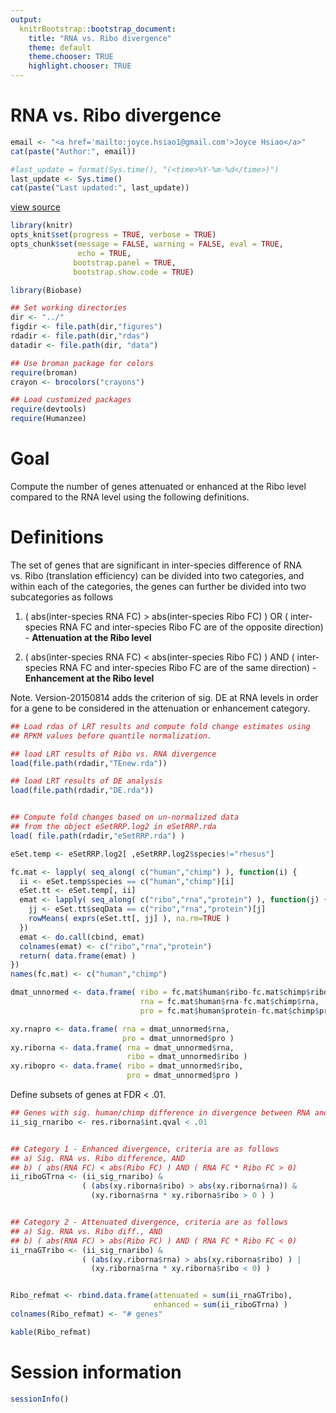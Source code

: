 ```yaml
---
output:
  knitrBootstrap::bootstrap_document:
    title: "RNA vs. Ribo divergence"
    theme: default
    theme.chooser: TRUE
    highlight.chooser: TRUE
---
```



RNA vs. Ribo divergence
========================


```r
email <- "<a href='mailto:joyce.hsiao1@gmail.com'>Joyce Hsiao</a>"
cat(paste("Author:", email))
```


```r
#last_update = format(Sys.time(), "(<time>%Y-%m-%d</time>)")
last_update <- Sys.time()
cat(paste("Last updated:", last_update))
```


[view source](compare-ribo-rna-direction-20150812.Rmd)


```r
library(knitr)
opts_knit$set(progress = TRUE, verbose = TRUE)
opts_chunk$set(message = FALSE, warning = FALSE, eval = TRUE, 
               echo = TRUE,
              bootstrap.panel = TRUE, 
              bootstrap.show.code = TRUE)
```


```r
library(Biobase)

## Set working directories 
dir <- "../"
figdir <- file.path(dir,"figures")
rdadir <- file.path(dir,"rdas")
datadir <- file.path(dir, "data")

## Use broman package for colors
require(broman)
crayon <- brocolors("crayons")

## Load customized packages
require(devtools)
require(Humanzee)
```


Goal
========

Compute the number of genes attenuated or enhanced at the Ribo level 
compared to the RNA level using the following definitions.


Definitions
=============

The set of genes that are significant in inter-species difference of 
RNA vs. Ribo (translation efficiency) can be divided into two categories, 
and within each of the categories, the genes can further be divided into two subcategories as follows

1. ( abs(inter-species RNA FC) > abs(inter-species Ribo FC) ) OR
     ( inter-species RNA FC and inter-species Ribo FC are of 
       the opposite direction) - **Attenuation at the Ribo level**
       
2. ( abs(inter-species RNA FC) < abs(inter-species Ribo FC) ) AND
     ( inter-species RNA FC and inter-species Ribo FC are of the
       same direction) - **Enhancement at the Ribo level**


Note. Version-20150814 adds the criterion of sig. DE at RNA levels in order
for a gene to be considered in the attenuation or enhancement category.


```r
## Load rdas of LRT results and compute fold change estimates using
## RPKM values before quantile normalization. 

## load LRT results of Ribo vs. RNA divergence
load(file.path(rdadir,"TEnew.rda"))

## load LRT results of DE analysis
load(file.path(rdadir,"DE.rda"))


## Compute fold changes based on un-normalized data
## from the object eSetRRP.log2 in eSetRRP.rda
load( file.path(rdadir,"eSetRRP.rda") )

eSet.temp <- eSetRRP.log2[ ,eSetRRP.log2$species!="rhesus"]

fc.mat <- lapply( seq_along( c("human","chimp") ), function(i) {
  ii <- eSet.temp$species == c("human","chimp")[i]
  eSet.tt <- eSet.temp[, ii]
  emat <- lapply( seq_along( c("ribo","rna","protein") ), function(j) {
    jj <- eSet.tt$seqData == c("ribo","rna","protein")[j]
    rowMeans( exprs(eSet.tt[, jj] ), na.rm=TRUE )
  })
  emat <- do.call(cbind, emat)
  colnames(emat) <- c("ribo","rna","protein")
  return( data.frame(emat) )
})
names(fc.mat) <- c("human","chimp")

dmat_unnormed <- data.frame( ribo = fc.mat$human$ribo-fc.mat$chimp$ribo,
                             rna = fc.mat$human$rna-fc.mat$chimp$rna,
                             pro = fc.mat$human$protein-fc.mat$chimp$protein )

xy.rnapro <- data.frame( rna = dmat_unnormed$rna,
                         pro = dmat_unnormed$pro )
xy.riborna <- data.frame( rna = dmat_unnormed$rna,
                          ribo = dmat_unnormed$ribo )
xy.ribopro <- data.frame( ribo = dmat_unnormed$ribo,
                          pro = dmat_unnormed$pro )
```



Define subsets of genes at FDR < .01.

```r
## Genes with sig. human/chimp difference in divergence between RNA and Ribo
ii_sig_rnaribo <- res.riborna$int.qval < .01


## Category 1 - Enhanced divergence, criteria are as follows
## a) Sig. RNA vs. Ribo difference, AND
## b) ( abs(RNA FC) < abs(Ribo FC) ) AND ( RNA FC * Ribo FC > 0)
ii_riboGTrna <- (ii_sig_rnaribo) & 
                ( (abs(xy.riborna$ribo) > abs(xy.riborna$rna)) & 
                  (xy.riborna$rna * xy.riborna$ribo > 0 ) )


## Category 2 - Attenuated divergence, criteria are as follows
## a) Sig. RNA vs. Ribo diff., AND
## b) ( abs(RNA FC) > abs(Ribo FC) ) AND ( RNA FC * Ribo FC < 0)
ii_rnaGTribo <- (ii_sig_rnaribo) & 
                ( (abs(xy.riborna$rna) > abs(xy.riborna$ribo) ) | 
                  (xy.riborna$rna * xy.riborna$ribo < 0) ) 


Ribo_refmat <- rbind.data.frame(attenuated = sum(ii_rnaGTribo),
                                enhanced = sum(ii_riboGTrna) )
colnames(Ribo_refmat) <- "# genes"

kable(Ribo_refmat)
```






Session information
========================


```r
sessionInfo()
```

